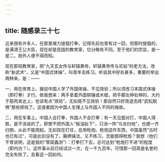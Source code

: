 ```yaml
---
---
---
```

title: 随感录三十七
---



近来很有许多人，在那里竭力提倡打拳。记得先前也曾有过一回，但那时提倡的，是满清王公大臣，现在却是民国的教育家，位分略有不同。至于他们的宗旨，是一是二，局外人便不得而知。

现在那班教育家，把“九天玄女传与轩辕黄帝，轩辕黄帝传与尼姑”的老方法，改称“新武术”，又是“中国式体操”，叫青年去练习。听说其中好处甚多，重要的举出两种来，是：——

一、用在体育上。据说中国人学了外国体操，不见效验；所以须改习本国式体操（即打拳）才行。依我想来：两手拿着外国铜锤或木棍，把手脚左伸右伸的，大约于筋肉发达上，也该有点“效验”。无如竟不见效验！那自然只好改途去练“武松脱铐”那些把戏了。这或者因为中国人生理上与外国人不同的缘故。

二、用在军事上。中国人会打拳，外国人不会打拳：有一天见面对打，中国人得胜，是不消说的了。即使不把外国人“板油扯下”，只消一阵“乌龙扫地”，也便一齐扫倒，从此不能爬起。无如现在打仗，总用枪炮。枪炮这件东西，中国虽然“古时也已有过”，可是此刻没有了。藤牌操法，又不练习，怎能御得枪炮？我想（他们不曾说明，这是我的“管窥蠡测”）：打拳打下去，总可达到“枪炮打不进”的程度（即内功？）。这件事从前已经试过一次，在一千九百年。可惜那一回真是名誉的完全失败了。且看这一回如何。